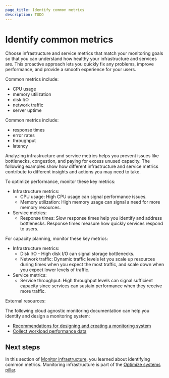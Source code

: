 ```yaml
---
page_title: Identify common metrics
description: TODO
---
```


# Identify common metrics

Choose infrastructure and service metrics that match your monitoring goals so that you can understand how healthy your infrastructure and services are. This proactive approach lets you quickly fix any problems, improve performance, and provide a smooth experience for your users.

Common metrics include:
  - CPU usage
  - memory utilization
  - disk I/O
  - network traffic
  - server uptime

Common metrics include:
  - response times
  - error rates
  - throughput
  - latency

Analyzing infrastructure and service metrics helps you prevent issues like bottlenecks, congestion, and paying for excess unused capacity. The following examples show how different infrastructure and service metrics contribute to different insights and actions you may need to take.

To optimize performance, monitor these key metrics:
  - Infrastructure metrics:
    - CPU usage: High CPU usage can signal performance issues.
    - Memory utilization: High memory usage can signal a need for more memory resources.
  - Service metrics:
    - Response times: Slow response times help you identify and address bottlenecks. Response times measure how quickly services respond to users.

For capacity planning, monitor these key metrics:
  - Infrastructure metrics:
    - Disk I/O - High disk I/O can signal storage bottlenecks.
    - Network traffic: Dynamic traffic levels let you scale up resources during times when you expect the most traffic, and scale down when you expect lower levels of traffic.
  - Service metrics:
    - Service throughput: High throughput levels can signal sufficient capacity since services can sustain performance when they receive more traffic.

External resources:

The following cloud agnostic monitoring documentation can help you identify and design a monitoring system:
  - [Recommendations for designing and creating a monitoring system](https://learn.microsoft.com/en-us/azure/well-architected/operational-excellence/observability)
  - [Collect workload performance data](https://learn.microsoft.com/en-us/azure/well-architected/performance-efficiency/collect-performance-data)

## Next steps

In this section of [Monitor infrastructure](/well-architected-framework/optimize-systems/monitor-infrastructure), you learned about identifying common metrics. Monitoring infrastructure is part of the [Optimize systems pillar](/well-architected-framework/optimize-systems).